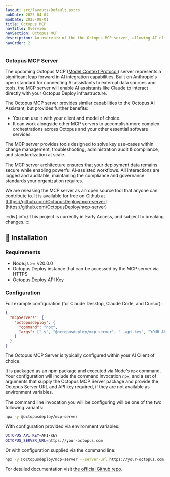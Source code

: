 ```yaml
---
layout: src/layouts/Default.astro
pubDate: 2025-04-04
modDate: 2025-08-01
title: Octopus MCP
navTitle: Overview
navSection: Octopus MCP
description: An overview of the the Octopus MCP server, allowing AI clients to leverage the power of Octopus Deploy
navOrder: 2
---
```


### Octopus MCP Server

The upcoming Octopus MCP ([Model Context Protocol](https://modelcontextprotocol.io/)) server represents a significant leap forward in AI integration capabilities. Built on Anthropic's open standard for connecting AI assistants to external data sources and tools, the MCP server will enable AI assistants like Claude to interact directly with your Octopus Deploy infrastructure.

The Octopus MCP server provides similar capabilities to the Octopus AI Assistant, but provides further benefits:

- You can use it with your client and model of choice.
- It can work alongside other MCP servers to accomplish more complex orchestrations across Octopus and your other essential software services.

The MCP server provides tools designed to solve key use-cases within change management, troubleshooting, administration audit & compliance, and standardization at scale.

The MCP server architecture ensures that your deployment data remains secure while enabling powerful AI-assisted workflows. All interactions are logged and auditable, maintaining the compliance and governance standards your organization requires.

We are releasing the MCP server as an open source tool that anyone can contribute to. It is available for free on Github at [https://github.com/OctopusDeploy/mcp-server](https://github.com/OctopusDeploy/mcp-server)

:::div{.info}
This project is currently in Early Access, and subject to breaking changes.
:::

## 🚀 Installation

### Requirements
- Node.js >= v20.0.0
- Octopus Deploy instance that can be accessed by the MCP server via HTTPS
- Octopus Deploy API Key

### Configuration

Full example configuration (for Claude Desktop, Claude Code, and Cursor):
```json
{
  "mcpServers": {
    "octopusdeploy": {
      "command": "npx",
      "args": ["-y", "@octopusdeploy/mcp-server", "--api-key", "YOUR_API_KEY", "--server-url", "https://your-octopus.com"]
    }
  }
}
```

The Octopus MCP Server is typically configured within your AI Client of choice. 

It is packaged as an npm package and executed via Node's `npx` command. Your configuration will include the command invocation `npx`, and a set of arguments that supply the Octopus MCP Server package and provide the Octopus Server URL and API key required, if they are not available as environment variables.

The command line invocation you will be configuring will be one of the two following variants:

```bash
npx -y @octopusdeploy/mcp-server
```

With configuration provided via environment variables:
```bash
OCTOPUS_API_KEY=API-KEY
OCTOPUS_SERVER_URL=https://your-octopus.com
```

Or with configuration supplied via the command line:
```bash
npx -y @octopusdeploy/mcp-server --server-url https://your-octopus.com --api-key YOUR_API_KEY
```

For detailed documentation visit [the official Github repo](https://github.com/OctopusDeploy/mcp-server).